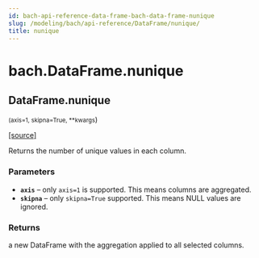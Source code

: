 ```yaml
---
id: bach-api-reference-data-frame-bach-data-frame-nunique
slug: /modeling/bach/api-reference/DataFrame/nunique/
title: nunique
---
```


# bach.DataFrame.nunique

<div className="method">

## <span className="additional-name">DataFrame.</span><span className="name">nunique</span>

<small className="parameter-list">(<span className="parameter" id="axis">axis=1</span>, <span className="parameter" id="skipna">skipna=True</span>, <span className="parameter" id="**">\*\*kwargs</span></small>)


&#8203;<span className="view-source">[[source]](https://github.com/objectiv/objectiv-analytics/blob/main/bach/bach/dataframe.py)</span>

<div className="content">

Returns the number of unique values in each column.


### Parameters

* **`axis`** – only `axis=1` is supported. This means columns are aggregated.
* **`skipna`** – only `skipna=True` supported. This means NULL values are ignored.



### Returns

a new DataFrame with the aggregation applied to all selected columns.



</div>


</div>
